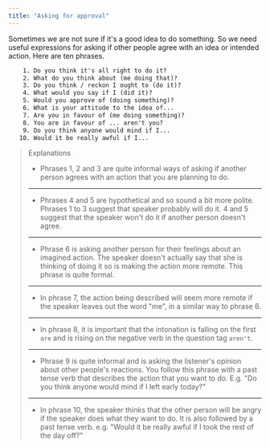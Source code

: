 ```yaml
---
title: "Asking for approval"
---
```


Sometimes we are not sure if it's a good idea to do something. So we need useful expressions for asking if other people agree with an idea or intended action. Here are ten phrases.

```txt
    1. Do you think it's all right to do it?
    2. What do you think about (me doing that)?
    3. Do you think / reckon I ought to (do it)?
    4. What would you say if I (did it)?
    5. Would you approve of (doing something)?
    6. What is your attitude to the idea of...
    7. Are you in favour of (me doing something)?
    8. You are in favour of ... aren't you?
    9. Do you think anyone would mind if I...
   10. Would it be really awful if I...
```

> Explanations
>
> - Phrases 1, 2 and 3 are quite informal ways of asking if another person agrees with an action that you are planning to do.
>
> ---
>
> - Phrases 4 and 5 are hypothetical and so sound a bit more polite. Phrases 1 to 3 suggest that speaker probably will do it. 4 and 5 suggest that the speaker won't do it if another person doesn't agree.
>
> ---
>
> - Phrase 6 is asking another person for their feelings about an imagined action. The speaker doesn't actually say that she is thinking of doing it so is making the action more remote. This phrase is quite formal.
>
> ---
>
> - In phrase 7, the action being described will seem more remote if the speaker leaves out the word "me", in a similar way to phrase 6.
>
> ---
>
> - In phrase 8, it is important that the intonation is falling on the first `are` and is rising on the negative verb in the question tag `aren't`.
>
> ---
>
> - Phrase 9 is quite informal and is asking the listener's opinion about other people's reactions. You follow this phrase with a past tense verb that describes the action that you want to do. E.g. "Do you think anyone would mind if I left early today?"
>
> ---
>
> - In phrase 10, the speaker thinks that the other person will be angry if the speaker does what they want to do. It is also followed by a past tense verb. e.g. "Would it be really awful if I took the rest of the day off?"
